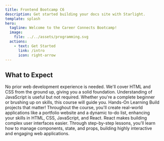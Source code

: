 ```yaml
---
title: Frontend Bootcamp C6
description: Get started building your docs site with Starlight.
template: splash
hero:
  tagline: Welcome to the Career Connects Bootcamp!
  image:
    file: ../../assets/programming.svg
  actions:
    - text: Get Started
      link: /intro
      icon: right-arrow
---
```



## What to Expect

<CardGrid stagger>
  <Card title="Start from scratch" icon="seti:html">
    No prior web development experience is needed. We'll cover HTML and CSS from
    the ground up, giving you a solid foundation. Understanding of JavaScript is
    useful but not required. Whether you're a complete beginner or brushing up
    on skills, this course will guide you.
  </Card>
  <Card title="Hands-on Learning" icon="seti:notebook">
    Hands-On Learning Build projects that matter! Throughout the course, you'll
    create real-world applications like a portfolio website and a dynamic to-do
    list, enhancing your skills in HTML, CSS, JavaScript, and React.
  </Card>
  <Card title="React for Dynamic Interfaces" icon="seti:react">
    React makes building complex user interfaces easier. Through step-by-step
    lessons, you'll learn how to manage components, state, and props, building
    highly interactive and engaging web applications.
  </Card>
</CardGrid>

